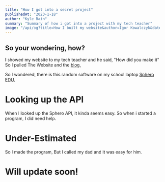 ```yaml
---
title: "How I got into a secret project"
publishedAt: "2023-1-18"
author: "Kyle Bain"
summary: "Summary of how i got into a project with my tech teacher"
image: "/api/og?title=How I built my website&author=Igor Kowalczyk&date=2022-08-12"
---
```



## So your wondering, how?

I showed my website to my tech teacher and he said, "How did you make it" So I pulled The Website  and the [blog.](https://kyletheduck.tk//blog/how-i-built-my-website)

So I wondered, there is this random software on my school laptop [Sphero EDU.](https://edu.sphero.com/)

# Looking up the API

When I looked up the Sphero API, it kinda seems easy. So when i started a program, I did need help.

# Under-Estimated

So I made the program, But I called my dad and it was easy for him.

# Will update soon!

